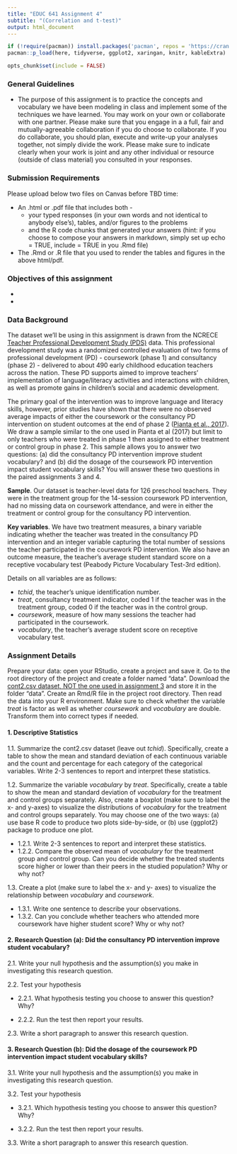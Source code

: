 ```yaml
---
title: "EDUC 641 Assignment 4"
subtitle: "(Correlation and t-test)"
output: html_document
---
```

```R
if (!require(pacman)) install.packages('pacman', repos = 'https://cran.rstudio.com')
pacman::p_load(here, tidyverse, ggplot2, xaringan, knitr, kableExtra)

opts_chunk$set(include = FALSE)
```

### General Guidelines

* The purpose of this assignment is to practice the concepts and vocabulary we have been modeling in class and implement some of the techniques we have learned. You may work on your own or collaborate with one partner. Please make sure that you engage in a a full, fair and mutually-agreeable collaboration if you do choose to collaborate. If you do collaborate, you should plan, execute and write-up your analyses together, not simply divide the work. Please make sure to indicate clearly when your work is joint and any other individual or resource (outside of class material) you consulted in your responses.

### Submission Requirements

Please upload below two files on Canvas before TBD time:  

 * An .html or .pdf file that includes both - 
   + your typed responses (in your own words and not identical to anybody else's), tables, and/or figures to the problems  
   + and the R code chunks that generated your answers (hint: if you choose to compose your answers in markdown, simply set up echo = TRUE, include = TRUE in you .Rmd file)  
   
 * The .Rmd or .R file that you used to render the tables and figures in the above html/pdf. 

### Objectives of this assignment

 * 

 * 

### Data Background

The dataset we'll be using in this assignment is drawn from the NCRECE [Teacher Professional Development Study (PDS)](https://www.icpsr.umich.edu/web/ICPSR/studies/34848) data. This professional development study was a randomized controlled evaluation of two forms of professional development (PD) - coursework (phase 1) and consultancy (phase 2) - delivered to about 490 early childhood education teachers across the nation. These PD supports aimed to improve teachers' implementation of language/literacy activities and interactions with children, as well as promote gains in children's social and academic development. 

The primary goal of the intervention was to improve language and literacy skills, however, prior studies have shown that there were no observed average impacts of either the coursework or the consultancy PD intervention on student outcomes at the end of phase 2 ([Pianta et al., 2017](https://www.tandfonline.com/doi/abs/10.1080/10409289.2017.1319783?journalCode=heed20)). We draw a sample similar to the one used in Pianta et al (2017) but limit to only teachers who were treated in phase 1 then assigned to either treatment or control group in phase 2. This sample allows you to answer two questions: (a) did the consultancy PD intervention improve student vocabulary? and (b) did the dosage of the coursework PD intervention impact student vocabulary skills? You will answer these two questions in the paired assignments 3 and 4.

**Sample**. Our dataset is teacher-level data for 126 preschool teachers. They were in the treatment group for the 14-session coursework PD intervention, had no missing data on coursework attendance, and were in either the treatment or control group for the consultancy PD intervention.

**Key variables**. We have two treatment measures, a binary variable indicating whether the teacher was treated in the consultancy PD intervention and an integer variable capturing the total number of sessions the teacher participated in the coursework PD intervention. We also have an outcome measure, the teacher's average student standard score on a receptive vocabulary test (Peabody Picture Vocabulary Test-3rd edition). 

Details on all variables are as follows:

 * *tchid*, the teacher's unique identification number.
 * *treat*, consultancy treatment indicator, coded 1 if the teacher was in the treatment group, coded 0 if the teacher was in the control group.  
 * *coursework*, measure of how many sessions the teacher had participated in the coursework. 
 * *vocabulary*, the teacher's average student score on receptive vocabulary test. 

### Assignment Details

Prepare your data: open your RStudio, create a project and save it. Go to the root directory of the project and create a folder named "data". Download the [cont2.csv dataset, NOT the one used in assignment 3](./data/cont.csv) and store it in the folder "data". Create an Rmd/R file in the project root directory. Then read the data into your R environment. Make sure to check whether the variable *treat* is factor as well as whether *coursework* and *vocabulary* are double. Transform them into correct types if needed. 

#### 1. Descriptive Statistics

1.1. Summarize the cont2.csv dataset (leave out *tchid*). Specifically, create a table to show the mean and standard deviation of each continuous variable and the count and percentage for each category of the categorical variables. Write 2-3 sentences to report and interpret these statistics.

1.2. Summarize the variable *vocabulary* by *treat*. Specifically, create a table to show the mean and standard deviation of *vocabulary* for the treatment and control groups separately. Also, create a boxplot (make sure to label the x- and y-axes) to visualize the distributions of *vocabulary* for the treatment and control groups separately. You may choose one of the two ways: (a) use base R code to produce two plots side-by-side, or (b) use {ggplot2} package to produce one plot.

 * 1.2.1. Write 2-3 sentences to report and interpret these statistics. 
 * 1.2.2. Compare the observed mean of *vocabulary* for the treatment group and control group. Can you decide whether the treated students score higher or lower than their peers in the studied population? Why or why not?

1.3. Create a plot (make sure to label the x- and y- axes) to visualize the relationship between *vocabulary* and *coursework*. 

 * 1.3.1. Write one sentence to describe your observations. 
 * 1.3.2. Can you conclude whether teachers who attended more coursework have higher student score? Why or why not?

#### 2. Research Question (a): Did the consultancy PD intervention improve student vocabulary?

2.1. Write your null hypothesis and the assumption(s) you make in investigating this research question.

2.2. Test your hypothesis

 * 2.2.1. What hypothesis testing you choose to answer this question? Why?

 * 2.2.2. Run the test then report your results.

2.3. Write a short paragraph to answer this research question.

#### 3. Research Question (b): Did the dosage of the coursework PD intervention impact student vocabulary skills?

3.1. Write your null hypothesis and the assumption(s) you make in investigating this research question.

3.2. Test your hypothesis

 * 3.2.1. Which hypothesis testing you choose to answer this question? Why?

 * 3.2.2. Run the test then report your results.

3.3. Write a short paragraph to answer this research question.

